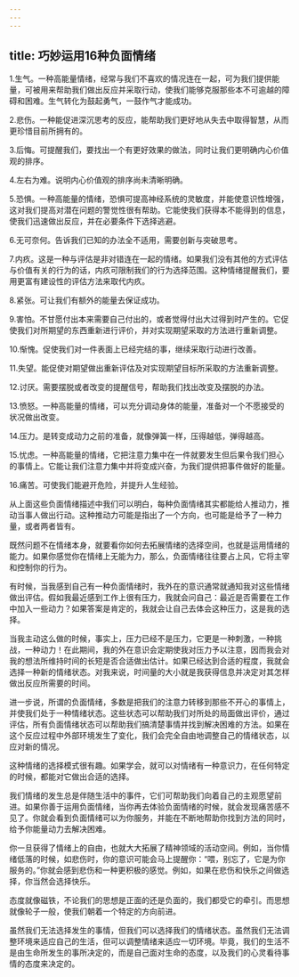 ```yaml
---
---
---
```

title: 巧妙运用16种负面情绪
---



1.生气。一种高能量情绪，经常与我们不喜欢的情况连在一起，可为我们提供能量，可被用来帮助我们做出反应并采取行动，使我们能够克服那些本不可逾越的障碍和困难。生气转化为鼓起勇气，一鼓作气才能成功。

2.悲伤。一种能促进深沉思考的反应，能帮助我们更好地从失去中取得智慧，从而更珍惜目前所拥有的。

3.后悔。可提醒我们，要找出一个有更好效果的做法，同时让我们更明确内心价值观的排序。

4.左右为难。说明内心价值观的排序尚未清晰明确。

5.恐惧。一种高能量的情绪，恐惧可提高神经系统的灵敏度，并能使意识性增强，这对我们提高对潜在问题的警觉性很有帮助。它能使我们获得本不能得到的信息，使我们迅速做出反应，并在必要条件下选择逃避。

6.无可奈何。告诉我们已知的办法全不适用，需要创新与突破思考。

7.内疚。这是一种与评估是非对错连在一起的情绪。如果我们没有其他的方式评估与价值有关的行为的话，内疚可限制我们的行为选择范围。这种情绪提醒我们，要用更富有建设性的评估方法来取代内疚。

8.紧张。可让我们有额外的能量去保证成功。

9.害怕。不甘愿付出本来需要自己付出的，或者觉得付出大过得到时产生的。它促使我们对所期望的东西重新进行评价，并对实现期望采取的方法进行重新调整。

10.惭愧。促使我们对一件表面上已经完结的事，继续采取行动进行改善。

11.失望。能促使对期望做出重新评估及对实现期望目标所采取的方法重新调整。

12.讨厌。需要摆脱或者改变的提醒信号，帮助我们找出改变及摆脱的办法。

13.愤怒。一种高能量的情绪，可以充分调动身体的能量，准备对一个不愿接受的状况做出改变。

14.压力。是转变成动力之前的准备，就像弹簧一样，压得越低，弹得越高。

15.忧虑。一种高能量的情绪，它把注意力集中在一件就要发生但后果令我们担心的事情上。它能让我们注意力集中并将变成兴奋，为我们提供把事件做好的能量。

16.痛苦。可使我们能避开危险，并提升人生经验。

从上面这些负面情绪描述中我们可以明白，每种负面情绪其实都能给人推动力，推动当事人做出行动。这种推动力可能是指出了一个方向，也可能是给予了一种力量，或者两者皆有。

既然问题不在情绪本身，就要看你如何去拓展情绪的选择空间，也就是运用情绪的能力。如果你感觉你在情绪上无能为力，那么，负面情绪往往要占上风，它将主宰和控制你的行为。

有时候，当我感到自己有一种负面情绪时，我外在的意识通常就通知我对这些情绪做出评估。假如我最近感到工作上很有压力，我就会问自己：最近是否需要在工作中加入一些动力？如果答案是肯定的，我就会让自己去体会这种压力，这是我的选择。

当我主动这么做的时候，事实上，压力已经不是压力，它更是一种刺激，一种挑战，一种动力！在此期间，我的外在意识会定期使我对压力予以注意，因而我会对我的想法所维持时间的长短是否合适做出估计。如果已经达到合适的程度，我就会选择一种新的情绪状态。对我来说，时间量的大小就是我获得信息并决定对其怎样做出反应所需要的时间。

进一步说，所谓的负面情绪，多数是把我们的注意力转移到那些不开心的事情上，并使我们处于一种情绪状态。这些状态可以帮助我们对所处的局面做出评价，通过评估，所有负面情绪状态可以帮助我们搞清楚事情并找到解决困难的方法。如果在这个反应过程中外部环境发生了变化，我们会完全自由地调整自己的情绪状态，以应对新的情况。

这种情绪的选择模式很有趣。如果学会，就可以对情绪有一种意识力，在任何特定的时候，都能对它做出合适的选择。

我们情绪的发生总是伴随生活中的事件，它们可帮助我们向着自己的主观愿望前进。如果你善于运用负面情绪，当你再去体验负面情绪的时候，就会发现痛苦感不见了。你就会看到负面情绪可以为你服务，并能在不断地帮助你找到方法的同时，给予你能量动力去解决困难。

你一旦获得了情绪上的自由，也就大大拓展了精神领域的活动空间。例如，当你情绪低落的时候，如悲伤时，你的意识可能会马上提醒你：“喂，别忘了，它是为你服务的。”你就会感到悲伤和一种更积极的感觉。例如，如果在悲伤和快乐之间做选择，你当然会选择快乐。

态度就像磁铁，不论我们的思想是正面的还是负面的，我们都受它的牵引。而思想就像轮子一般，使我们朝着一个特定的方向前进。

虽然我们无法选择发生的事情，但我们可以选择我们的情绪状态。虽然我们无法调整环境来适应自己的生活，但可以调整情绪来适应一切环境。毕竟，我们的生活不是由生命所发生的事所决定的，而是自己面对生命的态度，以及我们的心灵看待事情的态度来决定的。